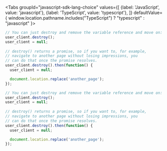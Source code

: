 
<Tabs
  groupId="javascript-sdk-lang-choice"
  values={[
    {label: 'JavaScript', value: 'javascript'},
    {label: 'TypeScript', value: 'typescript'},
  ]} defaultValue={ window.location.pathname.includes("TypeScript") ? "typescript" : "javascript" }>
  <TabItem value="javascript">

```javascript
// You can just destroy and remove the variable reference and move on:
user_client.destroy();
user_client = null;
 
// destroy() returns a promise, so if you want to, for example,
// navigate to another page without losing impressions, you 
// can do that once the promise resolves.
user_client.destroy().then(function() {
  user_client = null;

  document.location.replace('another_page');
});
```

  </TabItem>
  <TabItem value="typescript">

```javascript
// You can just destroy and remove the variable reference and move on:
user_client.destroy();
user_client = null;
 
// destroy() returns a promise, so if you want to, for example,
// navigate to another page without losing impressions, you 
// can do that once the promise resolves.
user_client.destroy().then(function() {
  user_client = null;

  document.location.replace('another_page');
});
```

  </TabItem>
</Tabs>
